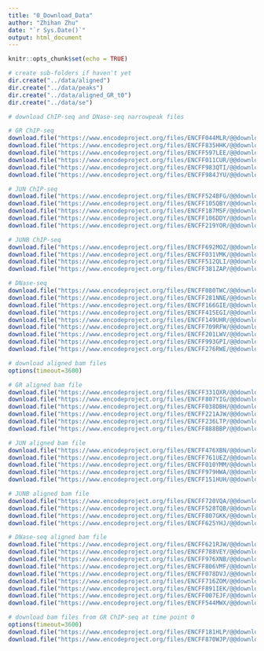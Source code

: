 ```yaml
---
title: "0_Download_Data"
author: "Zhihan Zhu"
date: "`r Sys.Date()`"
output: html_document
---
```


```r
knitr::opts_chunk$set(echo = TRUE)
```

```r
# create sub-folders if haven't yet
dir.create("../data/aligned")
dir.create("../data/peaks")
dir.create("../data/aligned_GR_t0")
dir.create("../data/se")
```

```r
# download ChIP-seq and DNase-seq narrowpeak files

# GR ChIP-seq
download.file("https://www.encodeproject.org/files/ENCFF044MLR/@@download/ENCFF044MLR.bed.gz", dest = "../data/peaks/GR_t1_rep1.bed.gz")
download.file("https://www.encodeproject.org/files/ENCFF835HHK/@@download/ENCFF835HHK.bed.gz", dest = "../data/peaks/GR_t1_rep2.bed.gz")
download.file("https://www.encodeproject.org/files/ENCFF597LEE/@@download/ENCFF597LEE.bed.gz", dest = "../data/peaks/GR_t1_rep3.bed.gz")
download.file("https://www.encodeproject.org/files/ENCFF011CUR/@@download/ENCFF011CUR.bed.gz", dest = "../data/peaks/GR_t12_rep1.bed.gz")
download.file("https://www.encodeproject.org/files/ENCFF983QTI/@@download/ENCFF983QTI.bed.gz", dest = "../data/peaks/GR_t12_rep2.bed.gz")
download.file("https://www.encodeproject.org/files/ENCFF984JYU/@@download/ENCFF984JYU.bed.gz", dest = "../data/peaks/GR_t12_rep3.bed.gz")

# JUN ChIP-seq
download.file("https://www.encodeproject.org/files/ENCFF524BFG/@@download/ENCFF524BFG.bed.gz", dest = "../data/peaks/JUN_t1_rep2.bed.gz")
download.file("https://www.encodeproject.org/files/ENCFF105QBY/@@download/ENCFF105QBY.bed.gz", dest = "../data/peaks/JUN_t1_rep3.bed.gz")
download.file("https://www.encodeproject.org/files/ENCFF187MSF/@@download/ENCFF187MSF.bed.gz", dest = "../data/peaks/JUN_t12_rep1.bed.gz")
download.file("https://www.encodeproject.org/files/ENCFF106DDY/@@download/ENCFF106DDY.bed.gz", dest = "../data/peaks/JUN_t12_rep2.bed.gz")
download.file("https://www.encodeproject.org/files/ENCFF219YOR/@@download/ENCFF219YOR.bed.gz", dest = "../data/peaks/JUN_t12_rep3.bed.gz")

# JUNB ChIP-seq
download.file("https://www.encodeproject.org/files/ENCFF692MOZ/@@download/ENCFF692MOZ.bed.gz", dest = "../data/peaks/JUNB_t1_rep2.bed.gz")
download.file("https://www.encodeproject.org/files/ENCFF031VMK/@@download/ENCFF031VMK.bed.gz", dest = "../data/peaks/JUNB_t1_rep3.bed.gz")
download.file("https://www.encodeproject.org/files/ENCFF512QLI/@@download/ENCFF512QLI.bed.gz", dest = "../data/peaks/JUNB_t12_rep1.bed.gz")
download.file("https://www.encodeproject.org/files/ENCFF381ZAP/@@download/ENCFF381ZAP.bed.gz", dest = "../data/peaks/JUNB_t12_rep2.bed.gz")

# DNase-seq
download.file("https://www.encodeproject.org/files/ENCFF080TWC/@@download/ENCFF080TWC.bed.gz", dest = "../data/peaks/DNase_t1_rep1.bed.gz")
download.file("https://www.encodeproject.org/files/ENCFF281NNE/@@download/ENCFF281NNE.bed.gz", dest = "../data/peaks/DNase_t1_rep2.bed.gz")
download.file("https://www.encodeproject.org/files/ENCFF166GIE/@@download/ENCFF166GIE.bed.gz", dest = "../data/peaks/DNase_t1_rep3.bed.gz")
download.file("https://www.encodeproject.org/files/ENCFF415EGI/@@download/ENCFF415EGI.bed.gz", dest = "../data/peaks/DNase_t1_rep4.bed.gz")
download.file("https://www.encodeproject.org/files/ENCFF149UHR/@@download/ENCFF149UHR.bed.gz", dest = "../data/peaks/DNase_t1_rep5.bed.gz")
download.file("https://www.encodeproject.org/files/ENCFF709RFW/@@download/ENCFF709RFW.bed.gz", dest = "../data/peaks/DNase_t12_rep1.bed.gz")
download.file("https://www.encodeproject.org/files/ENCFF201LWV/@@download/ENCFF201LWV.bed.gz", dest = "../data/peaks/DNase_t12_rep2.bed.gz")
download.file("https://www.encodeproject.org/files/ENCFF993GPI/@@download/ENCFF993GPI.bed.gz", dest = "../data/peaks/DNase_t12_rep3.bed.gz")
download.file("https://www.encodeproject.org/files/ENCFF276RWE/@@download/ENCFF276RWE.bed.gz", dest = "../data/peaks/DNase_t12_rep5.bed.gz")
```

```r
# download aligned bam files
options(timeout=3600)

# GR aligned bam file
download.file("https://www.encodeproject.org/files/ENCFF331QXR/@@download/ENCFF331QXR.bam", dest = "../data/aligned/GR_t1_rep1.bam", mode="wb")
download.file("https://www.encodeproject.org/files/ENCFF807YIG/@@download/ENCFF807YIG.bam", dest = "../data/aligned/GR_t1_rep2.bam", mode="wb")
download.file("https://www.encodeproject.org/files/ENCFF038DBH/@@download/ENCFF038DBH.bam", dest = "../data/aligned/GR_t1_rep3.bam", mode="wb")
download.file("https://www.encodeproject.org/files/ENCFF221AJW/@@download/ENCFF221AJW.bam", dest = "../data/aligned/GR_t12_rep1.bam", mode="wb")
download.file("https://www.encodeproject.org/files/ENCFF236LTP/@@download/ENCFF236LTP.bam", dest = "../data/aligned/GR_t12_rep2.bam", mode="wb")
download.file("https://www.encodeproject.org/files/ENCFF888BBP/@@download/ENCFF888BBP.bam", dest = "../data/aligned/GR_t12_rep3.bam", mode="wb")

# JUN aligned bam file
download.file("https://www.encodeproject.org/files/ENCFF476XBN/@@download/ENCFF476XBN.bam", dest = "../data/aligned/JUN_t1_rep2.bam", mode="wb")
download.file("https://www.encodeproject.org/files/ENCFF761UEZ/@@download/ENCFF761UEZ.bam", dest = "../data/aligned/JUN_t1_rep3.bam", mode="wb")
download.file("https://www.encodeproject.org/files/ENCFF010YMM/@@download/ENCFF010YMM.bam", dest = "../data/aligned/JUN_t12_rep1.bam", mode="wb")
download.file("https://www.encodeproject.org/files/ENCFF979HWA/@@download/ENCFF979HWA.bam", dest = "../data/aligned/JUN_t12_rep2.bam", mode="wb")
download.file("https://www.encodeproject.org/files/ENCFF151HUH/@@download/ENCFF151HUH.bam", dest = "../data/aligned/JUN_t12_rep3.bam", mode="wb")

# JUNB aligned bam file
download.file("https://www.encodeproject.org/files/ENCFF720VQA/@@download/ENCFF720VQA.bam", dest = "../data/aligned/JUNB_t1_rep2.bam", mode="wb")
download.file("https://www.encodeproject.org/files/ENCFF528TQB/@@download/ENCFF528TQB.bam", dest = "../data/aligned/JUNB_t1_rep3.bam", mode="wb")
download.file("https://www.encodeproject.org/files/ENCFF807GKK/@@download/ENCFF807GKK.bam", dest = "../data/aligned/JUNB_t12_rep1.bam", mode="wb")
download.file("https://www.encodeproject.org/files/ENCFF625YHJ/@@download/ENCFF625YHJ.bam", dest = "../data/aligned/JUNB_t12_rep2.bam", mode="wb")

# DNase-seq aligned bam file
download.file("https://www.encodeproject.org/files/ENCFF621RJW/@@download/ENCFF621RJW.bam", dest = "../data/aligned/DNase_t1_rep1.bam", mode="wb")
download.file("https://www.encodeproject.org/files/ENCFF788VEY/@@download/ENCFF788VEY.bam", dest = "../data/aligned/DNase_t1_rep2.bam", mode="wb")
download.file("https://www.encodeproject.org/files/ENCFF976XNB/@@download/ENCFF976XNB.bam", dest = "../data/aligned/DNase_t1_rep3.bam", mode="wb")
download.file("https://www.encodeproject.org/files/ENCFF806VMF/@@download/ENCFF806VMF.bam", dest = "../data/aligned/DNase_t1_rep4.bam", mode="wb")
download.file("https://www.encodeproject.org/files/ENCFF078DVJ/@@download/ENCFF078DVJ.bam", dest = "../data/aligned/DNase_t1_rep5.bam", mode="wb")
download.file("https://www.encodeproject.org/files/ENCFF716ZOM/@@download/ENCFF716ZOM.bam", dest = "../data/aligned/DNase_t12_rep1.bam", mode="wb")
download.file("https://www.encodeproject.org/files/ENCFF891IEK/@@download/ENCFF891IEK.bam", dest = "../data/aligned/DNase_t12_rep2.bam", mode="wb")
download.file("https://www.encodeproject.org/files/ENCFF007EJF/@@download/ENCFF007EJF.bam", dest = "../data/aligned/DNase_t12_rep3.bam", mode="wb")
download.file("https://www.encodeproject.org/files/ENCFF544MWX/@@download/ENCFF544MWX.bam", dest = "../data/aligned/DNase_t12_rep5.bam", mode="wb")
```

```r
# download bam files from GR ChIP-seq at time point 0
options(timeout=3600)
download.file("https://www.encodeproject.org/files/ENCFF181HLP/@@download/ENCFF181HLP.bam", dest = "../data/aligned_GR_t0/GR_t0_rep2.bam", mode="wb")
download.file("https://www.encodeproject.org/files/ENCFF870WJP/@@download/ENCFF870WJP.bam", dest = "../data/aligned_GR_t0/GR_t0_rep3.bam", mode="wb")
```


